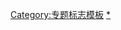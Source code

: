 {{WPBannerMeta
|PROJECT          = 亚美尼亚
 |BANNER_NAME     = Template:亞美尼亞專題
|PROJECT_LINK     = 專題:亞美尼亞
 |substcheck=<includeonly>{{subst:</includeonly><includeonly>substcheck}}</includeonly>
 |small={{{small|}}}
 |listas={{{listas|}}}
|PORTAL=亞美尼亞
|importance={{{importance|}}}
|IMAGE_LEFT         = Flag map of Armenia.svg
|QUALITY_SCALE      = extended
 |class={{{class|}}}
|note 1={{{needs-photo|}}}
 |NOTE_1_TEXT       = 根據標記，本條目需要[[照片]]。
 |NOTE_1_IMAGE      = Nuvola filesystems camera.png
 |NOTE_1_FORMAT     = style="background:blue"
 |NOTE_1_CAT        = 需要照片的亞美尼亞條目
}}<noinclude>[[Category:专题标志模板]]
[[Category:亞美尼亞專題|*]]</noinclude>